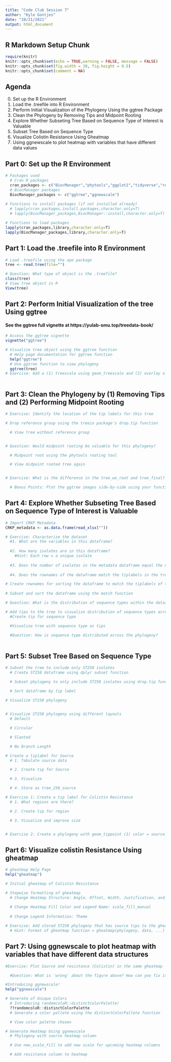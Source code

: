 ```yaml
---
title: "Code Club Session 7"
author: "Kyle Gontjes"
date: "10/21/2021"
output: html_document
---
```


## R Markdown Setup Chunk
```r
require(knitr)
knitr::opts_chunk$set(echo = TRUE,warning = FALSE, message = FALSE) 
knitr::opts_chunk$set(fig.width = 20, fig.height = 9.5)
knitr::opts_chunk$set(comment = NA)
```

## Agenda
0. Set up the R Environment
1. Load the .treefile into R Environment
2. Perform Initial Visualization of the Phylogeny Using the ggtree Package
3. Clean the Phylogeny by Removing Tips and Midpoint Rooting
4. Explore Whether Subseting Tree Based on Sequence Type of Interest is Valuable
5. Subset Tree Based on Sequence Type
6. Visualize Colistin Resistance Using Gheatmap
7. Using ggnewscale to plot heatmap with variables that have different data values

## Part 0: Set up the R Environment
```r
# Packages used 
  # Cran R packages
  cran_packages <- c("BiocManager","phytools","ggplot2","tidyverse","readxl","randomcoloR","cowplot")
  # BiocManager packages
  BiocManager_packages <- c("ggtree","ggnewscale")
  
# Functions to install packages (if not installed already)
  # lapply(cran_packages,install.packages,character.only=T)
  # lapply(BiocManager_packages,BiocManager::install,character.only=T)

# Functions to load packages
lapply(cran_packages,library,character.only=T)
lapply(BiocManager_packages,library,character.only=T)
```

## Part 1: Load the .treefile into R Environment
```r
# Load .treefile using the ape package
tree <- read.tree(file="")

# Question: What type of object is the .treefile?
class(tree)
# View tree object in R
View(tree)
```

## Part 2: Perform Initial Visualization of the tree Using ggtree
#### See the ggtree full vignette at https://yulab-smu.top/treedata-book/ 
```r
# Access the ggtree vignette
vignette("ggtree")

# Visualize tree object using the ggtree function
  # Help page documentation for ggtree function
  help("ggtree")
  # Use ggtree function to view phylogeny
  ggtree(tree)
# Exercise: Add a (1) treescale using geom_treescale and (2) overlay a title using ggtitle 
  
```

## Part 3: Clean the Phylogeny by (1) Removing Tips and (2) Performing Midpoint Rooting
```r
# Exercise: Identify the location of the tip labels for this tree

# Drop reference group using the treeio package's drop.tip function

  # View tree without reference group


# Question: Would midpoint rooting be valuable for this phylogeny? 

  # Midpoint root using the phytools rooting tool

  # View midpoint rooted tree again


# Exercise: What is the difference in the tree_wo_root and tree_final? 

  # Bonus Points: Plot the ggtree images side-by-side using your function of choice (cowplot's plot_grid function works wonders) :)
```

## Part 4: Explore Whether Subseting Tree Based on Sequence Type of Interest is Valuable
```r
# Import CRKP Metadata
CRKP_metadata <- as.data.frame(read_xlsx(""))

# Exercise: Characterize the dataset
  #1. What are the variables in this dataframe?
  
  #2. How many isolates are in this dataframe?
    #Hint: Each row = a unique isolate
  
  #3. Does the number of isolates in the metadata dataframe equal the number of isolates in the phylogeny?
  
  #4. Does the rownames of the dataframe match the tiplabels in the tree? 

# Create rownames for sorting the dataframe to match the tiplabels of the tree
  
# Subset and sort the dataframe using the match function

# Question: What is the distribution of sequence types within the dataset? 

# Add tips to the tree to visualize distribution of sequence types across the phylogeny
  #Create tip for sequence type

  #Visualize tree with sequence type as tips 
  
  #Question: How is sequence type distributed across the phylogeny?
  
```

## Part 5: Subset Tree Based on Sequence Type
```r
# Subset the tree to include only ST258 isolates
  # Create ST258 dataframe using dplyr subset function

  # Subset phylogeny to only include ST258 isolates using drop.tip function

  # Sort dataframe by tip label 
  
# Visualize ST258 phylogeny


# Visualize ST258 phylogeny using different layouts
  # Default

  # Circular

  # Slanted

  # No Branch Length

# Create a tiplabel for Source
  # 1. Tabulate source data

  # 2. Create tip for Source

  # 3. Visualize

  # 4. Store as tree_258_source

# Exercise 1: Create a tip label for Colistin Resistance
  # 1. What regions are there?

  # 2. Create tip for region

  # 3. Visualize and improve size


# Exercise 2: Create a phylogeny with geom_tippoint (1) color = source and (2) shape = colistin resistance

```

## Part 6: Visualize colistin Resistance Using gheatmap
```r
# gheatmap Help Page
help("gheatmap")

# Initial gheatmap of Colistin Resistance

# Stepwise formatting of gheatmap
  # Change Heatmap Structure: Angle, Offset, Width, Justification, and Font Size
  
  # Change Heatmap Fill Color and Legend Name: scale_fill_manual
  
  # Change Legend Information: Theme 

# Exersise: Add stored ST258 phylogeny that has source tips to the gheatmap function created above
  # Hint: Format of gheatmap function = gheatmap(phylogeny, data, ...) :)

```

## Part 7: Using ggnewscale to plot heatmap with variables that have different data structures
```r
#Exercise: Plot Source and resistance (Colistin) in the same gheatmap

  #Question: What is 'wrong' about the figure above? How can you fix it? 

#Introducing ggnewscale!
help("ggnewscale")

# Generate of Unique Colors
  # Introducing randomcoloR::distinctColorPalette!
  ??randomcoloR::distinctColorPalette
  # Generate a color pallete using the distinctColorPallete function

  # View color palette chosen

# Generate Heatmap Using ggnewscale
  # Phylogeny with source heatmap column

  # Use new_scale_fill to add new scale for upcoming heatmap columns

  # Add resistance column to heatmap

```